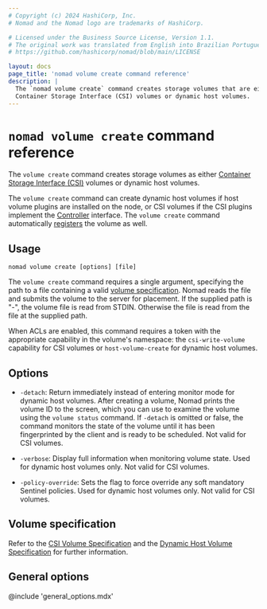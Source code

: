 ```yaml
---
# Copyright (c) 2024 HashiCorp, Inc.
# Nomad and the Nomad logo are trademarks of HashiCorp.

# Licensed under the Business Source License, Version 1.1.
# The original work was translated from English into Brazilian Portuguese.
# https://github.com/hashicorp/nomad/blob/main/LICENSE

layout: docs
page_title: 'nomad volume create command reference'
description: |
  The `nomad volume create` command creates storage volumes that are either
  Container Storage Interface (CSI) volumes or dynamic host volumes.
---
```


# `nomad volume create` command reference

The `volume create` command creates storage volumes as either [Container Storage
Interface (CSI)][csi] volumes or dynamic host volumes.

The `volume create` command can create dynamic host volumes if host volume
plugins are installed on the node, or CSI volumes if the CSI plugins implement
the [Controller][csi_plugins_internals] interface. The `volume create` command
automatically [registers][] the volume as well.

## Usage

```plaintext
nomad volume create [options] [file]
```

The `volume create` command requires a single argument, specifying the path to a
file containing a valid [volume specification][volume_specification]. Nomad
reads the file and submits the volume to the server for placement. If the
supplied path is "-", the volume file is read from STDIN. Otherwise the file is
read from the file at the supplied path.

When ACLs are enabled, this command requires a token with the appropriate
capability in the volume's namespace: the `csi-write-volume` capability for CSI
volumes or `host-volume-create` for dynamic host volumes.

## Options

- `-detach`: Return immediately instead of entering monitor mode for dynamic
  host volumes. After creating a volume, Nomad prints the volume ID to the
  screen, which you can use to examine the volume using the `volume status`
  command. If `-detach` is omitted or false, the command monitors the state of
  the volume until it has been fingerprinted by the client and is ready to be
  scheduled. Not valid for CSI volumes.

- `-verbose`: Display full information when monitoring volume state. Used for
  dynamic host volumes only. Not valid for CSI volumes.

- `-policy-override`: Sets the flag to force override any soft mandatory
  Sentinel policies. Used for dynamic host volumes only. Not valid for CSI
  volumes.

## Volume specification

Refer to the [CSI Volume Specification][csi_vol_spec] and the [Dynamic Host
Volume Specification][host_vol_spec] for further information.

## General options

@include 'general_options.mdx'

<!--
Redirection rules are applied server-side, so we can't redirect these sections
that used to be located in this page since they use URL fragments. Creating
these hidden anchors will at least point users to the new page, although not to
the exact section.
-->

<span id="volume-specification-parameters" />
<span id="id" />
<span id="namespace-1" />
<span id="name" />
<span id="type" />
<span id="plugin_id" />
<span id="snapshot_id" />
<span id="clone_id" />
<span id="capacity_min" />
<span id="capacity_max" />
<span id="capability" />
<span id="access_mode" />
<span id="attachment_mode" />
<span id="mount_options" />
<span id="fs_type" />
<span id="mount_flags" />
<span id="topology_request" />
<span id="secrets" />
<span id="parameters" />
<span id="topology_request-parameters" />
<span id="segments" />
<span id="unused-fields" />


[csi]: https://github.com/container-storage-interface/spec
[csi_plugins_internals]: /nomad/docs/concepts/plugins/storage/csi
[registers]: /nomad/docs/commands/volume/register
[registered]: /nomad/docs/commands/volume/register
[volume_specification]: /nomad/docs/other-specifications/volume
[csi_vol_spec]: /nomad/docs/other-specifications/volume/csi
[host_vol_spec]: /nomad/docs/other-specifications/volume/host
